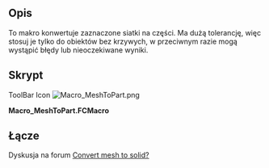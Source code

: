 <languages/>
{{Macro/pl
|Name=MeshToPart
|Icon=Macro_MeshToPart.png
|Description=To makro konwertuje zaznaczone siatki na części. Ma szeroką tolerancję, dlatego używaj go tylko dla obiektów bez krzywych, w przeciwnym razie mogą pojawić się nieprawidłowe wyniki.
|Author=Wmayer
|Version=1.0
|Date=2011-08-01
|FCVersion=All
|Download=[https://wiki.freecad.org/images/f/fa/Macro_MeshToPart.png Ikona paska narzędzi]
}}

<span id="Description"></span>
==Opis==

To makro konwertuje zaznaczone siatki na części. Ma dużą tolerancję, więc stosuj je tylko do obiektów bez krzywych, w przeciwnym razie mogą wystąpić błędy lub nieoczekiwane wyniki.

<span id="Script"></span>
==Skrypt==

ToolBar Icon [[Image:Macro_MeshToPart.png]]

'''Macro_MeshToPart.FCMacro'''

{{MacroCode|code=

import FreeCAD,FreeCADGui,Mesh,Part,MeshPart
 
for obj in FreeCADGui.Selection.getSelection():
    if "Mesh" in obj.PropertiesList:
        faces = []      
        mesh = obj.Mesh
        segments = mesh.getPlanarSegments(0.01) # use rather strict tolerance here
 
        for i in segments:
          if len(i) > 0:
             # a segment can have inner holes
             wires = MeshPart.wireFromSegment(mesh, i)
             # we assume that the exterior boundary is that one with the biggest bounding box
             if len(wires) > 0:
                ext = None
                max_length = 0
                for i in wires:     
                   if i.BoundBox.DiagonalLength > max_length:
                      max_length = i.BoundBox.DiagonalLength
                      ext = i
                wires.remove(ext)
                # all interior wires mark a hole and must reverse their orientation, otherwise Part.Face fails
                for i in wires:
                   i.reverse()
                # make sure that the exterior wires comes as first in the lsit
                wires.insert(0, ext)
                faces.append(Part.Face(wires))
 
        shell=Part.Compound(faces)
        solid = Part.Solid(Part.Shell(faces))
        name = obj.Name
        FreeCAD.ActiveDocument.removeObject(name)
        FreeCAD.ActiveDocument.addObject("Part::Feature",name).Shape = solid
}}
{{clear}}

<span id="Link"></span>
==Łącze==

Dyskusja na forum [https://forum.freecad.org/viewtopic.php?f=3&t=253&hilit=getPlanarSegments Convert mesh to solid?]